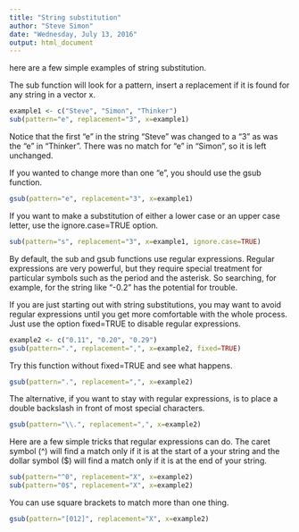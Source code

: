 ```yaml
---
title: "String substitution"
author: "Steve Simon"
date: "Wednesday, July 13, 2016"
output: html_document
---
```


here are a few simple examples of string substitution.

The sub function will look for a pattern, insert a replacement if it is found
for any string in a vector x.

```r
example1 <- c("Steve", "Simon", "Thinker")
sub(pattern="e", replacement="3", x=example1)
```

Notice that the first "e" in the string "Steve" was changed to a "3" as was the "e"
in "Thinker". There was no match for "e" in "Simon", so it is left unchanged.

If you wanted to change more than one "e", you should use the gsub function.

```r
gsub(pattern="e", replacement="3", x=example1)
```

If you want to make a substitution of either a lower case or an upper case letter,
use the ignore.case=TRUE option.

```r
sub(pattern="s", replacement="3", x=example1, ignore.case=TRUE)
```

By default, the sub and gsub functions use regular expressions. Regular 
expressions are very powerful, but they require special treatment for
particular symbols such as the period and the asterisk. So searching,
for example, for the string like "-0.2" has the potential for trouble.

If you are just starting out with string substitutions, you may want to avoid
regular expressions until you get more comfortable with the whole process.
Just use the option fixed=TRUE to disable regular expressions.

```r
example2 <- c("0.11", "0.20", "0.29")
gsub(pattern=".", replacement=",", x=example2, fixed=TRUE)
```

Try this function without fixed=TRUE and see what happens.

```r
gsub(pattern=".", replacement=",", x=example2)
```

The alternative, if you want to stay with regular expressions, is to
place a double backslash in front of most special characters.

```r
gsub(pattern="\\.", replacement=",", x=example2)
```

Here are a few simple tricks that regular expressions can do. The caret symbol (^)
will find a match only if it is at the start of a your string and the dollar symbol ($)
will find a match only if it is at the end of your string.

```r
sub(pattern="^0", replacement="X", x=example2)
sub(pattern="0$", replacement="X", x=example2)
```

You can use square brackets to match more than one thing.

```r
gsub(pattern="[012]", replacement="X", x=example2)
```
